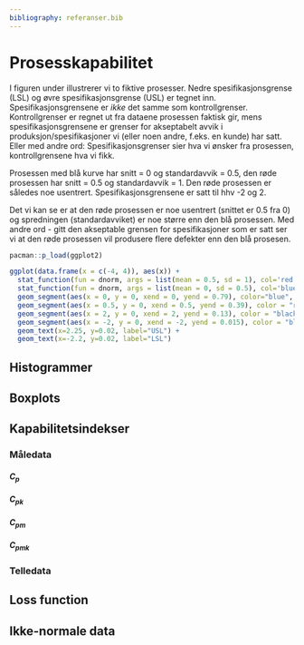 ```yaml
---
bibliography: referanser.bib  
---
```


# Prosesskapabilitet

I figuren under illustrerer vi to fiktive prosesser. Nedre spesifikasjonsgrense (LSL) og øvre spesifikasjonsgrense (USL) er tegnet inn. Spesifikasjonsgrensene er *ikke* det samme som kontrollgrenser. Kontrollgrenser er regnet ut fra dataene prosessen faktisk gir, mens spesifikasjonsgrensene er grenser for akseptabelt avvik i produksjon/spesifikasjoner vi (eller noen andre, f.eks. en kunde) har satt. Eller med andre ord: Spesifikasjonsgrenser sier hva vi ønsker fra prosessen, kontrollgrensene hva vi fikk.  

Prosessen med blå kurve har snitt = 0 og standardavvik = 0.5, den røde prosessen har snitt = 0.5 og standardavvik = 1. Den røde prosessen er således noe usentrert. Spesifikasjonsgrensene er satt til hhv -2 og 2. 

Det vi kan se er at den røde prosessen er noe usentrert (snittet er 0.5 fra 0) og spredningen (standardavviket) er noe større enn den blå prosessen. Med andre ord - gitt den akseptable grensen for spesifikasjoner som er satt ser vi at den røde prosessen vil produsere flere defekter enn den blå prosesen.

```r

pacman::p_load(ggplot2)

ggplot(data.frame(x = c(-4, 4)), aes(x)) + 
  stat_function(fun = dnorm, args = list(mean = 0.5, sd = 1), col='red', size = 1.1) +
  stat_function(fun = dnorm, args = list(mean = 0, sd = 0.5), col='blue', size = 1.1) + 
  geom_segment(aes(x = 0, y = 0, xend = 0, yend = 0.79), color="blue", linetype = "dotted", size = 1.1) +
  geom_segment(aes(x = 0.5, y = 0, xend = 0.5, yend = 0.39), color = "red", linetype = "dotted", size = 1.1) +
  geom_segment(aes(x = 2, y = 0, xend = 2, yend = 0.13), color = "black") +
  geom_segment(aes(x = -2, y = 0, xend = -2, yend = 0.015), color = "black") +
  geom_text(x=2.25, y=0.02, label="USL") +
  geom_text(x=-2.2, y=0.02, label="LSL")

```

## Histogrammer


## Boxplots


## Kapabilitetsindekser

### Måledata

#### *C~p~*


#### *C~pk~*


#### *C~pm~*


#### *C~pmk~*

### Telledata


## Loss function


## Ikke-normale data


